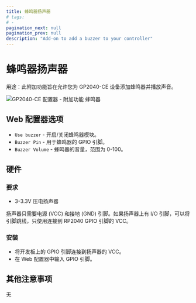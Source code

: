 ```yaml
---
title: 蜂鸣器扬声器
# tags:
# -
pagination_next: null
pagination_prev: null
description: "Add-on to add a buzzer to your controller"
---
```


# 蜂鸣器扬声器

用途：此附加功能旨在允许您为 GP2040-CE 设备添加蜂鸣器并播放声音。

![GP2040-CE 配置器 - 附加功能 蜂鸣器](../assets/images/gpc-add-ons-buzzer.png)

## Web 配置器选项

- `Use buzzer` - 开启/关闭蜂鸣器模块。
- `Buzzer Pin` - 用于蜂鸣器的 GPIO 引脚。
- `Buzzer Volume` - 蜂鸣器的音量，范围为 0-100。

## 硬件

### 要求

- 3-3.3V 压电扬声器

扬声器只需要电源 (VCC) 和接地 (GND) 引脚。如果扬声器上有 I/O 引脚，可以将引脚跳线，只使用连接到 RP2040 GPIO 引脚的 VCC。

### 安装

- 将开发板上的 GPIO 引脚连接到扬声器的 VCC。
- 在 Web 配置器中输入 GPIO 引脚。

## 其他注意事项

无
